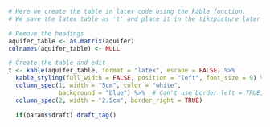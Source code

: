 
<!-- PAGE 1: Headers, table and boxplots -->



<!-- tikzpictures are finicky but allow you to be precise about document placement -->

<!-- 
NOTE: 
This block is a MARKDOWN comment block. But markdown isn't recognized when it's embedded inside latex code.
So any markdown between latex code blocks which \begin{...} and \end{...} won't work, including comments
So when commenting between \begin{...} and \end{...}, use either latex comments (%) or line r comments: `r #Comment`

This code below uses inline R input to be dynamic AND for comments 
-->

```r

# Here we create the table in latex code using the kable function.
# We save the latex table as 't' and place it in the tikzpicture later (see below)

# Remove the headings
aquifer_table <- as.matrix(aquifer)
colnames(aquifer_table) <- NULL

# Create the table and edit
t <- kable(aquifer_table, format = "latex", escape = FALSE) %>%
  kable_styling(full_width = FALSE, position = "left", font_size = 9) %>%
  column_spec(1, width = "5cm", color = "white",
              background = "blue") %>%  # Can't use border_left = TRUE, as there's a bug in kableExtra right now
  column_spec(2, width = "2.5cm", border_right = TRUE)

```

\begin{tikzpicture}

  `r  # Top blue bar with title and gold line`
  \fill[blue] (current page.north west) rectangle ([yshift = -3cm]current page.north east);
  \fill[gold] ([yshift = -3cm]current page.north west) rectangle ([yshift = -3.15cm]current page.north east);

  `r  # Title and Aquifer number`
  \node[below = 1cm of current page.north, white, font = \Huge\bf] (num) {Aquifer \#`r aq_num`};
  \node[below = 0.25cm of num, white, font = \Large\bf] {`r title`};

  `r # Map figure`
  \node[below = 3.5cm of current page.north] (map) {\includegraphics{`r figures_p1$map`}};
  
  `r # Boxplots`
  \node[below = 0.3cm of map.south east, anchor = north east] (third) {\includegraphics[width = 0.18\paperwidth]{`r figures_p1$well_depth`}};
  \node[left = 0cm of third.north west, anchor = north east] (second) {\includegraphics[width = 0.18\paperwidth]{`r figures_p1$water_depth`}};
  \node[left = 0cm of second.north west, anchor = north east] (first) {\includegraphics[width = 0.18\paperwidth]{`r figures_p1$well_yield`}};

  `r # Aquifer Description`
  \node[below = 0.5cm of map.south west, anchor = north west, align = left, text width = 7.5cm] (desc) {`r desc`};

  `r # Aquifer Table`
  \node[below left = 0.5cm and 0.1cm of desc.south west, anchor = north west]{\renewcommand{\arraystretch}{1.25} `r t`};

  `r # Add legal disclaimer to bottom`
  \node[above right = 0.75cm and 0.8cm of current page.south west, align = left, text width = 20cm, font = \tiny] {Use of information from Aquifer factsheets (accessed by BC government website) is subject to limitation of liability provisions (further described on that website).  That information is provided by the BC government as a public service on an “as is” basis, without warranty of any kind, whether express or implied, and its use is at your own risk.  Under no circumstances will the BC government, or its staff, agents and contractors, be responsible or liable to any person or business entity, for any direct, indirect, special, incidental, consequential or any other loss or damages to any person or business entity based on this factsheet or any use of information from it. Generated on: `r as.character(Sys.Date())`};

  `r # Add link to methods`
  \node[above left = 0.1cm and 0.5cm of current page.south east, font = \scriptsize] {Detailed methods for all figures are described in the companion document (\link[grey]{../Aquifer Factsheet - Companion Document.pdf}{Aquifer Factsheet - Companion Document.pdf})};

\end{tikzpicture}

<!-- License information, this can be updated later to be dynamic (i.e. based on a parameter) -->

<!-- \begin{tikzpicture}[remember picture, overlay, inner sep = 5pt, line width=0pt] -->
<!--   \node[above right = 3cm and 2cm of current page.south west, fill = blue, text = white](license){Licensed Groundwater Use Summarized by Type}; -->
<!--   \node[below = 0.1cm of license, font = \it]{*Pending data layer availability*}; -->
<!-- \end{tikzpicture} -->


<!-- Now all the tikzpictures are in place, just need to add table into blank spot -->

<!-- Add vertical space to push table down into position -->
\vspace{16cm}

<!-- Add some padding between rows in the table (here 1.25 means 125% of original spacing) -->



<!-- Add draft watermark -->
```r
  if(params$draft) draft_tag()
```

